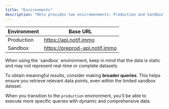 ```yaml
---
title: "Environments"
description: "Melo provides two enviromenments: Production and Sandbox"
---
```


| Environment      | Base URL |
| -----------------| -------- |
| Production       | https://api.notif.immo    |
| Sandbox   | https://preprod-api.notif.immo       |

<Tip>
When using the `sandbox` environment, keep in mind that the data is static and may not represent real-time or complete datasets. 

To obtain meaningful results, consider making **broader queries**. This helps ensure you retrieve relevant data points, even within the limited sandbox dataset. 

When you transition to the `production` environment, you'll be able to execute more specific queries with dynamic and comprehensive data.
</Tip>
